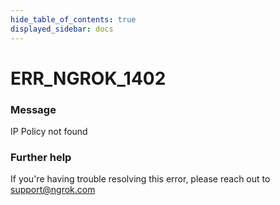 ```yaml
---
hide_table_of_contents: true
displayed_sidebar: docs
---
```



# ERR_NGROK_1402

### Message
IP Policy not found

<ErrorDetails error='err_ngrok_1402' />


### Further help
If you're having trouble resolving this error, please reach out to [support@ngrok.com](mailto:support@ngrok.com?subject=Help%20with%20ERR_NGROK_1402)

